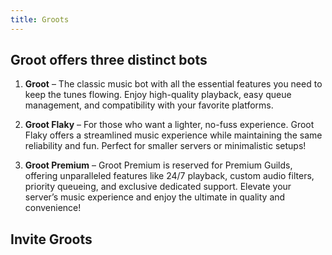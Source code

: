 ```yaml
---
title: Groots
---
```


## Groot offers three distinct bots

1. **Groot** – The classic music bot with all the essential features you need to keep the tunes flowing. Enjoy high-quality playback, easy queue management, and compatibility with your favorite platforms.

2. **Groot Flaky** – For those who want a lighter, no-fuss experience. Groot Flaky offers a streamlined music experience while maintaining the same reliability and fun. Perfect for smaller servers or minimalistic setups!

3. **Groot Premium** – Groot Premium is reserved for Premium Guilds, offering unparalleled features like 24/7 playback, custom audio filters, priority queueing, and exclusive dedicated support. Elevate your server’s music experience and enjoy the ultimate in quality and convenience!

## Invite Groots

<CardGroup cols={2}>
  <Card
    title="Groot"
    icon="music"
    href="https://grootbot.pro/invite"
  >
  </Card>
  <Card
    title="Groot Flaky"
    icon="music"
    href="https://discord.com/api/oauth2/authorize?client_id=1019255433493495819&permissions=8&scope=bot%20applications.commands"
  >  </Card>
</CardGroup>